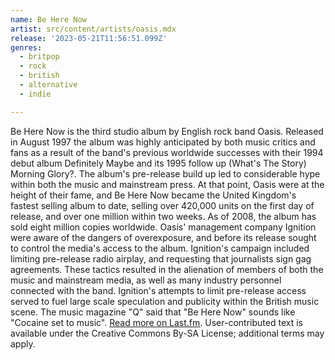 ```yaml
---
name: Be Here Now
artist: src/content/artists/oasis.mdx
release: '2023-05-21T11:56:51.099Z'
genres:
  - britpop
  - rock
  - british
  - alternative
  - indie

---
```


 Be Here Now is the third studio album by English rock band Oasis. Released in August 1997 the album was highly anticipated by both music critics and fans as a result of the band's previous worldwide successes with their 1994 debut album Definitely Maybe and its 1995 follow up (What's The Story) Morning Glory?. The album's pre-release build up led to considerable hype within both the music and mainstream press. At that point, Oasis were at the height of their fame, and Be Here Now became the United Kingdom's fastest selling album to date, selling over 420,000 units on the first day of release, and over one million within two weeks. As of 2008, the album has sold eight million copies worldwide.
Oasis' management company Ignition were aware of the dangers of overexposure, and before its release sought to control the media's access to the album. Ignition's campaign included limiting pre-release radio airplay, and requesting that journalists sign gag agreements. These tactics resulted in the alienation of members of both the music and mainstream media, as well as many industry personnel connected with the band. Ignition's attempts to limit pre-release access served to fuel large scale speculation and publicity within the British music scene.
The music magazine "Q" said that "Be Here Now" sounds like "Cocaine set to music". <a href="https://www.last.fm/music/Oasis/Be+Here+Now">Read more on Last.fm</a>. User-contributed text is available under the Creative Commons By-SA License; additional terms may apply.
 